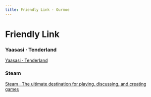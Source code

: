 ```yaml
---
title: Friendly Link · Ourmoe
---
```


# Friendly Link


### Yaasasi · TenderIand

[Yaasasi · TenderIand](https://www.yaasasi.cn/)

### Steam

[Steam · The ultimate destination for playing, discussing, and creating games](https://store.steampowered.com/)